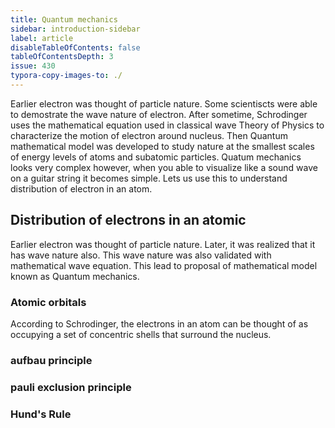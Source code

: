 ```yaml
---
title: Quantum mechanics
sidebar: introduction-sidebar
label: article
disableTableOfContents: false
tableOfContentsDepth: 3
issue: 430
typora-copy-images-to: ./
---
```


Earlier electron was thought of particle nature. Some scientiscts were able to demostrate the wave nature of electron. After sometime, Schrodinger uses the mathematical equation used in classical wave Theory of Physics to characterize the motion of electron around nucleus. Then Quantum mathematical model was developed to study nature at the smallest scales of energy levels of atoms and subatomic particles. Quatum mechanics looks very complex however, when you able to visualize like a sound wave on a guitar string it becomes simple. Lets us use this to understand distribution of electron in an atom.

## Distribution of electrons in an atomic

Earlier electron was thought of particle nature. Later, it was realized that it has wave nature also. This wave nature was also validated with mathematical wave equation. This lead to proposal of mathematical model known as Quantum mechanics.

### Atomic orbitals
According to Schrodinger, the electrons in an atom can be thought of as occupying a set of concentric shells that surround the nucleus. 

### aufbau principle


### pauli exclusion principle


### Hund's Rule       

    
